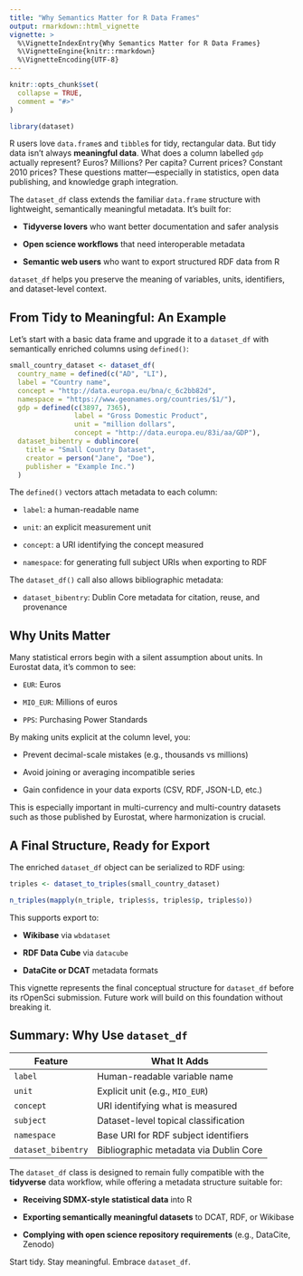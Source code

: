 ```yaml
---
title: "Why Semantics Matter for R Data Frames"
output: rmarkdown::html_vignette
vignette: >
  %\VignetteIndexEntry{Why Semantics Matter for R Data Frames}
  %\VignetteEngine{knitr::rmarkdown}
  %\VignetteEncoding{UTF-8}
---
```


```r
knitr::opts_chunk$set(
  collapse = TRUE,
  comment = "#>"
)
```

```r
library(dataset)
```

R users love `data.frame`s and `tibble`s for tidy, rectangular data. But tidy data isn't always **meaningful data**. What does a column labelled `gdp` actually represent? Euros? Millions? Per capita? Current prices? Constant 2010 prices? These questions matter—especially in statistics, open data publishing, and knowledge graph integration.

The `dataset_df` class extends the familiar `data.frame` structure with lightweight, semantically meaningful metadata. It's built for:

-   **Tidyverse lovers** who want better documentation and safer analysis

-   **Open science workflows** that need interoperable metadata

-   **Semantic web users** who want to export structured RDF data from R

`dataset_df` helps you preserve the meaning of variables, units, identifiers, and dataset-level context.

## From Tidy to Meaningful: An Example

Let's start with a basic data frame and upgrade it to a `dataset_df` with semantically enriched columns using `defined()`:

```r
small_country_dataset <- dataset_df(   
  country_name = defined(c("AD", "LI"),     
  label = "Country name",
  concept = "http://data.europa.eu/bna/c_6c2bb82d",
  namespace = "https://www.geonames.org/countries/$1/"),
  gdp = defined(c(3897, 7365),
                label = "Gross Domestic Product",
                unit = "million dollars",
                concept = "http://data.europa.eu/83i/aa/GDP"),
  dataset_bibentry = dublincore(
    title = "Small Country Dataset",
    creator = person("Jane", "Doe"),
    publisher = "Example Inc.")
  )
```

The `defined()` vectors attach metadata to each column:

-   `label`: a human-readable name

-   `unit`: an explicit measurement unit

-   `concept`: a URI identifying the concept measured

-   `namespace`: for generating full subject URIs when exporting to RDF

The `dataset_df()` call also allows bibliographic metadata:

-   `dataset_bibentry`: Dublin Core metadata for citation, reuse, and provenance

## Why Units Matter

Many statistical errors begin with a silent assumption about units. In Eurostat data, it's common to see:

-   `EUR`: Euros

-   `MIO_EUR`: Millions of euros

-   `PPS`: Purchasing Power Standards

By making units explicit at the column level, you:

-   Prevent decimal-scale mistakes (e.g., thousands vs millions)

-   Avoid joining or averaging incompatible series

-   Gain confidence in your data exports (CSV, RDF, JSON-LD, etc.)

This is especially important in multi-currency and multi-country datasets such as those published by Eurostat, where harmonization is crucial.

## A Final Structure, Ready for Export

The enriched `dataset_df` object can be serialized to RDF using:

```r
triples <- dataset_to_triples(small_country_dataset) 

n_triples(mapply(n_triple, triples$s, triples$p, triples$o))
```

This supports export to:

-   **Wikibase** via `wbdataset`

-   **RDF Data Cube** via `datacube`

-   **DataCite or DCAT** metadata formats

This vignette represents the final conceptual structure for `dataset_df` before its rOpenSci submission. Future work will build on this foundation without breaking it.

## Summary: Why Use `dataset_df`

| Feature            | What It Adds                           |
|--------------------|----------------------------------------|
| `label`            | Human-readable variable name           |
| `unit`             | Explicit unit (e.g., `MIO_EUR`)        |
| `concept`          | URI identifying what is measured       |
| `subject`          | Dataset-level topical classification   |
| `namespace`        | Base URI for RDF subject identifiers   |
| `dataset_bibentry` | Bibliographic metadata via Dublin Core |

The `dataset_df` class is designed to remain fully compatible with the **tidyverse** data workflow, while offering a metadata structure suitable for:

-   **Receiving SDMX-style statistical data** into R

-   **Exporting semantically meaningful datasets** to DCAT, RDF, or Wikibase

-   **Complying with open science repository requirements** (e.g., DataCite, Zenodo)

Start tidy. Stay meaningful. Embrace `dataset_df`.
